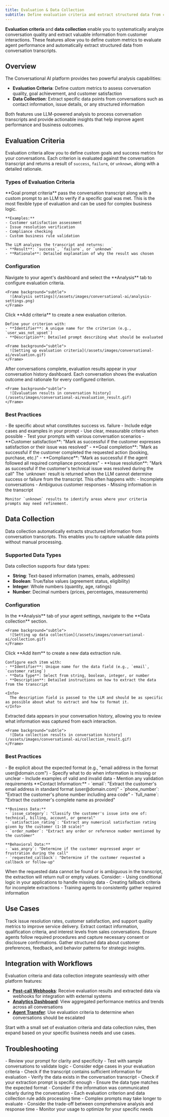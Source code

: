 ```yaml
---
title: Evaluation & Data Collection
subtitle: Define evaluation criteria and extract structured data from conversations to measure performance and gather insights.
---
```


**Evaluation criteria** and **data collection** enable you to systematically analyze conversation quality and extract valuable information from customer interactions. These features allow you to define custom metrics to evaluate agent performance and automatically extract structured data from conversation transcripts.

## Overview

The Conversational AI platform provides two powerful analysis capabilities:

- **Evaluation Criteria**: Define custom metrics to assess conversation quality, goal achievement, and customer satisfaction
- **Data Collection**: Extract specific data points from conversations such as contact information, issue details, or any structured information

Both features use LLM-powered analysis to process conversation transcripts and provide actionable insights that help improve agent performance and business outcomes.

## Evaluation Criteria

Evaluation criteria allow you to define custom goals and success metrics for your conversations. Each criterion is evaluated against the conversation transcript and returns a result of `success`, `failure`, or `unknown`, along with a detailed rationale.

### Types of Evaluation Criteria

<Tabs>
  <Tab title="Goal Prompt Criteria">
    **Goal prompt criteria** pass the conversation transcript along with a custom prompt to an LLM to verify if a specific goal was met. This is the most flexible type of evaluation and can be used for complex business logic.

    **Examples:**
    - Customer satisfaction assessment
    - Issue resolution verification  
    - Compliance checking
    - Custom business rule validation

    The LLM analyzes the transcript and returns:
    - **Result**: `success`, `failure`, or `unknown`
    - **Rationale**: Detailed explanation of why the result was chosen
  </Tab>
</Tabs>

### Configuration

<Steps>
  <Step title="Access agent settings">
    Navigate to your agent's dashboard and select the **Analysis** tab to configure evaluation criteria.

    <Frame background="subtle">
      ![Analysis settings](/assets/images/conversational-ai/analysis-settings.png)
    </Frame>
  </Step>

  <Step title="Add evaluation criteria">
    Click **Add criteria** to create a new evaluation criterion.

    Define your criterion with:
    - **Identifier**: A unique name for the criterion (e.g., `user_was_not_upset`)
    - **Description**: Detailed prompt describing what should be evaluated

    <Frame background="subtle">
      ![Setting up evaluation criteria](/assets/images/conversational-ai/evaluation.gif)
    </Frame>
  </Step>

  <Step title="View results">
    After conversations complete, evaluation results appear in your conversation history dashboard. Each conversation shows the evaluation outcome and rationale for every configured criterion.

    <Frame background="subtle">
      ![Evaluation results in conversation history](/assets/images/conversational-ai/evaluation_result.gif)
    </Frame>
  </Step>
</Steps>

### Best Practices

<AccordionGroup>
  <Accordion title="Writing effective evaluation prompts">
    - Be specific about what constitutes success vs. failure
    - Include edge cases and examples in your prompt
    - Use clear, measurable criteria when possible
    - Test your prompts with various conversation scenarios
  </Accordion>

  <Accordion title="Common evaluation criteria">
    - **Customer satisfaction**: "Mark as successful if the customer expresses satisfaction or their issue was resolved"
    - **Goal completion**: "Mark as successful if the customer completed the requested action (booking, purchase, etc.)"
    - **Compliance**: "Mark as successful if the agent followed all required compliance procedures"
    - **Issue resolution**: "Mark as successful if the customer's technical issue was resolved during the call"
  </Accordion>

  <Accordion title="Handling ambiguous results">
    The `unknown` result is returned when the LLM cannot determine success or failure from the transcript. This often happens with:
    - Incomplete conversations
    - Ambiguous customer responses
    - Missing information in the transcript
    
    Monitor `unknown` results to identify areas where your criteria prompts may need refinement.
  </Accordion>
</AccordionGroup>

## Data Collection

Data collection automatically extracts structured information from conversation transcripts. This enables you to capture valuable data points without manual processing.

### Supported Data Types

Data collection supports four data types:

- **String**: Text-based information (names, emails, addresses)
- **Boolean**: True/false values (agreement status, eligibility)
- **Integer**: Whole numbers (quantity, age, ratings)
- **Number**: Decimal numbers (prices, percentages, measurements)

### Configuration

<Steps>
  <Step title="Access data collection settings">
    In the **Analysis** tab of your agent settings, navigate to the **Data collection** section.

    <Frame background="subtle">
      ![Setting up data collection](/assets/images/conversational-ai/collection.gif)
    </Frame>
  </Step>

  <Step title="Add data collection items">
    Click **Add item** to create a new data extraction rule.

    Configure each item with:
    - **Identifier**: Unique name for the data field (e.g., `email`, `customer_rating`)
    - **Data type**: Select from string, boolean, integer, or number
    - **Description**: Detailed instructions on how to extract the data from the transcript

    <Info>
      The description field is passed to the LLM and should be as specific as possible about what to extract and how to format it.
    </Info>
  </Step>

  <Step title="Review extracted data">
    Extracted data appears in your conversation history, allowing you to review what information was captured from each interaction.

    <Frame background="subtle">
      ![Data collection results in conversation history](/assets/images/conversational-ai/collection_result.gif)
    </Frame>
  </Step>
</Steps>

### Best Practices

<AccordionGroup>
  <Accordion title="Writing effective extraction prompts">
    - Be explicit about the expected format (e.g., "email address in the format user@domain.com")
    - Specify what to do when information is missing or unclear
    - Include examples of valid and invalid data
    - Mention any validation requirements
  </Accordion>

  <Accordion title="Common data collection examples">
    **Contact Information:**
    - `email`: "Extract the customer's email address in standard format (user@domain.com)"
    - `phone_number`: "Extract the customer's phone number including area code"
    - `full_name`: "Extract the customer's complete name as provided"

    **Business Data:**
    - `issue_category`: "Classify the customer's issue into one of: technical, billing, account, or general"
    - `satisfaction_rating`: "Extract any numerical satisfaction rating given by the customer (1-10 scale)"
    - `order_number`: "Extract any order or reference number mentioned by the customer"

    **Behavioral Data:**
    - `was_angry`: "Determine if the customer expressed anger or frustration during the call"
    - `requested_callback`: "Determine if the customer requested a callback or follow-up"
  </Accordion>

  <Accordion title="Handling missing or unclear data">
    When the requested data cannot be found or is ambiguous in the transcript, the extraction will return null or empty values. Consider:
    - Using conditional logic in your applications to handle missing data
    - Creating fallback criteria for incomplete extractions
    - Training agents to consistently gather required information
  </Accordion>
</AccordionGroup>

## Use Cases

<CardGroup cols={2}>
  <Card title="Customer Support Analytics" icon="chart-line">
    Track issue resolution rates, customer satisfaction, and support quality metrics to improve service delivery.
  </Card>
  
  <Card title="Lead Qualification" icon="user-check">
    Extract contact information, qualification criteria, and interest levels from sales conversations.
  </Card>
  
  <Card title="Compliance Monitoring" icon="shield-check">
    Ensure agents follow required procedures and capture necessary consent or disclosure confirmations.
  </Card>
  
  <Card title="Business Intelligence" icon="brain">
    Gather structured data about customer preferences, feedback, and behavior patterns for strategic insights.
  </Card>
</CardGroup>

## Integration with Workflows

Evaluation criteria and data collection integrate seamlessly with other platform features:

- **[Post-call Webhooks](/docs/conversational-ai/workflows/post-call-webhook)**: Receive evaluation results and extracted data via webhooks for integration with external systems
- **[Analytics Dashboard](/docs/conversational-ai/convai-dashboard)**: View aggregated performance metrics and trends across all conversations
- **[Agent Transfer](/docs/conversational-ai/customization/tools/agent-transfer)**: Use evaluation criteria to determine when conversations should be escalated

<Tip>
  Start with a small set of evaluation criteria and data collection rules, then expand based on your specific business needs and use cases.
</Tip>

## Troubleshooting

<AccordionGroup>
  <Accordion title="Evaluation criteria returning unexpected results">
    - Review your prompt for clarity and specificity
    - Test with sample conversations to validate logic
    - Consider edge cases in your evaluation criteria
    - Check if the transcript contains sufficient information for evaluation
  </Accordion>

  <Accordion title="Data extraction returning empty values">
    - Verify the data exists in the conversation transcript
    - Check if your extraction prompt is specific enough
    - Ensure the data type matches the expected format
    - Consider if the information was communicated clearly during the conversation
  </Accordion>

  <Accordion title="Performance considerations">
    - Each evaluation criterion and data collection rule adds processing time
    - Complex prompts may take longer to evaluate
    - Consider the trade-off between comprehensive analysis and response time
    - Monitor your usage to optimize for your specific needs
  </Accordion>
</AccordionGroup>